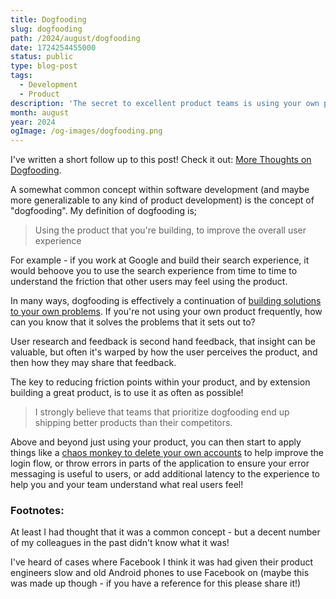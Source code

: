 ```yaml
---
title: Dogfooding
slug: dogfooding
path: /2024/august/dogfooding
date: 1724254455000
status: public
type: blog-post
tags:
  - Development
  - Product
description: 'The secret to excellent product teams is using your own product, and often!'
month: august
year: 2024
ogImage: /og-images/dogfooding.png
---
```



<Callout>

I've written a short follow up to this post! Check it out: [More Thoughts on Dogfooding](/blog/2024/september/more-thoughts-on-dogfooding).

</Callout>

A somewhat common<FootnoteRef id="1" /> concept within software development (and maybe more generalizable to any kind of product development) is the concept of "dogfooding". My definition of dogfooding is;

> Using the product that you're building, to improve the overall user experience

For example - if you work at Google and build their search experience, it would behoove you to use the search experience from time to time to understand the friction that other users may feel using the product.

In many ways, dogfooding is effectively a continuation of [building solutions to your own problems](https://www.paulgraham.com/startupideas.html). If you're not using your own product frequently, how can you know that it solves the problems that it sets out to? 

User research and feedback is second hand feedback, that insight can be valuable, but often it's warped by how the user perceives the product, and then how they may share that feedback.

The key to reducing friction points within your product, and by extension building a great product, is to use it as often as possible!

> I strongly believe that teams that prioritize dogfooding end up shipping better products than their competitors.

Above and beyond just using your product, you can then start to apply things like a [chaos monkey to delete your own accounts](https://graphite.dev/blog/onboarding-roulette) to help improve the login flow, or throw errors in parts of the application to ensure your error messaging is useful to users, or add additional latency to the experience to help you and your team understand what real users feel!<FootnoteRef id="2" />


### Footnotes:

<Footnote id="1">At least I had thought that it was a common concept - but a decent number of my colleagues in the past didn't know what it was!</Footnote>

<Footnote id="2">I've heard of cases where Facebook I think it was had given their product engineers slow and old Android phones to use Facebook on (maybe this was made up though - if you have a reference for this please share it!)</Footnote>
